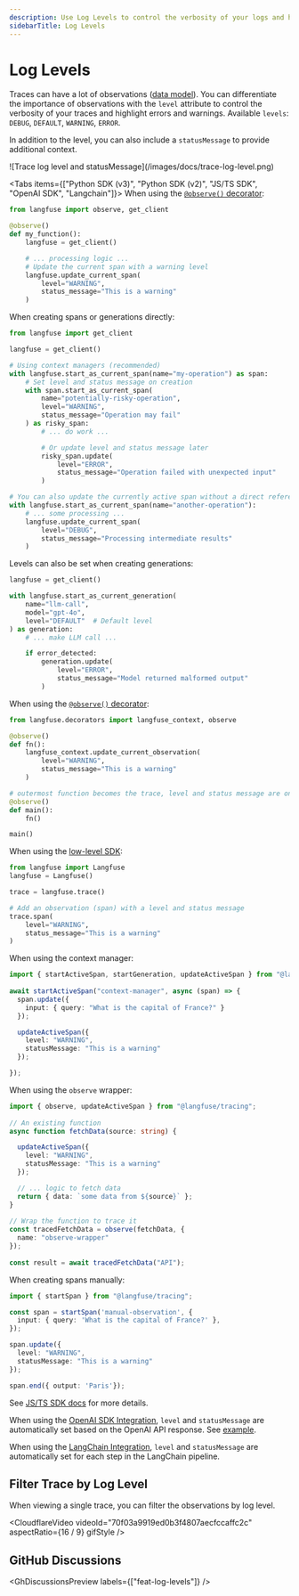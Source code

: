 ```yaml
---
description: Use Log Levels to control the verbosity of your logs and highlight errors and warnings.
sidebarTitle: Log Levels
---
```


# Log Levels

Traces can have a lot of observations ([data model](/docs/tracing#introduction-to-traces-in-langfuse)). You can differentiate the importance of observations with the `level` attribute to control the verbosity of your traces and highlight errors and warnings. Available `levels`: `DEBUG`, `DEFAULT`, `WARNING`, `ERROR`.

In addition to the level, you can also include a `statusMessage` to provide additional context.

<Frame border fullWidth>
  ![Trace log level and statusMessage](/images/docs/trace-log-level.png)
</Frame>

<Tabs items={["Python SDK (v3)", "Python SDK (v2)", "JS/TS SDK", "OpenAI SDK", "Langchain"]}>
<Tab title="Python SDK (v3)">
When using the [`@observe()` decorator](/docs/sdk/python/decorators):

```python
from langfuse import observe, get_client

@observe()
def my_function():
    langfuse = get_client()

    # ... processing logic ...
    # Update the current span with a warning level
    langfuse.update_current_span(
        level="WARNING",
        status_message="This is a warning"
    )
```

When creating spans or generations directly:

```python
from langfuse import get_client

langfuse = get_client()

# Using context managers (recommended)
with langfuse.start_as_current_span(name="my-operation") as span:
    # Set level and status message on creation
    with span.start_as_current_span(
        name="potentially-risky-operation",
        level="WARNING",
        status_message="Operation may fail"
    ) as risky_span:
        # ... do work ...

        # Or update level and status message later
        risky_span.update(
            level="ERROR",
            status_message="Operation failed with unexpected input"
        )

# You can also update the currently active span without a direct reference
with langfuse.start_as_current_span(name="another-operation"):
    # ... some processing ...
    langfuse.update_current_span(
        level="DEBUG",
        status_message="Processing intermediate results"
    )
```

Levels can also be set when creating generations:

```python
langfuse = get_client()

with langfuse.start_as_current_generation(
    name="llm-call",
    model="gpt-4o",
    level="DEFAULT"  # Default level
) as generation:
    # ... make LLM call ...

    if error_detected:
        generation.update(
            level="ERROR",
            status_message="Model returned malformed output"
        )
```

</Tab>
<Tab title="Python SDK (v2)">

When using the [`@observe()` decorator](/docs/sdk/python/decorators):

```python
from langfuse.decorators import langfuse_context, observe

@observe()
def fn():
    langfuse_context.update_current_observation(
        level="WARNING",
        status_message="This is a warning"
    )

# outermost function becomes the trace, level and status message are only available on observations
@observe()
def main():
    fn()

main()
```

When using the [low-level SDK](/docs/sdk/python/low-level-sdk):

```python
from langfuse import Langfuse
langfuse = Langfuse()

trace = langfuse.trace()

# Add an observation (span) with a level and status message
trace.span(
    level="WARNING",
    status_message="This is a warning"
)
```

</Tab>
<Tab title="JS/TS SDK">

When using the context manager:

```ts
import { startActiveSpan, startGeneration, updateActiveSpan } from "@langfuse/tracing";
 
await startActiveSpan("context-manager", async (span) => {
  span.update({
    input: { query: "What is the capital of France?" }
  });

  updateActiveSpan({
    level: "WARNING",
    statusMessage: "This is a warning"
  });

});
```

When using the `observe` wrapper:

```ts
import { observe, updateActiveSpan } from "@langfuse/tracing";
 
// An existing function
async function fetchData(source: string) {

  updateActiveSpan({
    level: "WARNING",
    statusMessage: "This is a warning"
  });

  // ... logic to fetch data
  return { data: `some data from ${source}` };
}
 
// Wrap the function to trace it
const tracedFetchData = observe(fetchData, {
  name: "observe-wrapper"
});
 
const result = await tracedFetchData("API");
```

When creating spans manually:

```ts
import { startSpan } from "@langfuse/tracing";

const span = startSpan('manual-observation', {
  input: { query: 'What is the capital of France?' },
});

span.update({
  level: "WARNING",
  statusMessage: "This is a warning"
});

span.end({ output: 'Paris'});
```

See [JS/TS SDK docs](/docs/sdk/typescript/guide) for more details.

</Tab>
<Tab title="OpenAI SDK">

When using the [OpenAI SDK Integration](/integrations/model-providers/openai-py), `level` and `statusMessage` are automatically set based on the OpenAI API response. See [example](/integrations/model-providers/openai-py).

</Tab>
<Tab title="Langchain">

When using the [LangChain Integration](/integrations/frameworks/langchain), `level` and `statusMessage` are automatically set for each step in the LangChain pipeline.

</Tab>

</Tabs>

## Filter Trace by Log Level

When viewing a single trace, you can filter the observations by log level.

<CloudflareVideo
  videoId="70f03a9919ed0b3f4807aecfccaffc2c"
  aspectRatio={16 / 9}
  gifStyle
/>

## GitHub Discussions


<GhDiscussionsPreview labels={["feat-log-levels"]} />
